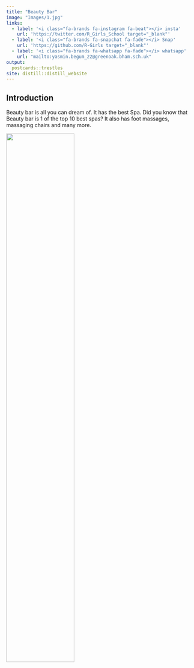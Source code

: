 ```yaml
---
title: "Beauty Bar"
image: "Images/1.jpg"
links:
  - label: '<i class="fa-brands fa-instagram fa-beat"></i> insta'
    url: 'https://twitter.com/R_Girls_School target="_blank"'
  - label: '<i class="fa-brands fa-snapchat fa-fade"></i> Snap'
    url: 'https://github.com/R-Girls target="_blank"'
  - label: '<i class="fa-brands fa-whatsapp fa-fade"></i> whatsapp'
    url: "mailto:yasmin.begum_22@greenoak.bham.sch.uk"
output:
  postcards::trestles
site: distill::distill_website
---
```

 
## Introduction

Beauty bar is all you can dream of. It has the best Spa. Did you know that Beauty bar is 1 of the top 10 best spas? It also has foot massages, massaging chairs and many more.


![](Images/hijabi.webp){width=60%}







